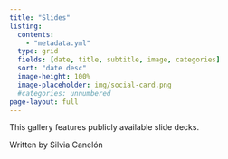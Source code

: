 ```yaml
---
title: "Slides"
listing:
  contents:
    - "metadata.yml"
  type: grid
  fields: [date, title, subtitle, image, categories]
  sort: "date desc"
  image-height: 100%
  image-placeholder: img/social-card.png
  #categories: unnumbered
page-layout: full
---
```


<p class="f6 measure lh-copy tc center">This gallery features publicly available slide decks.</p>

<p class="f7 measure lh-copy tc center i">Written by Silvia Canelón</p>